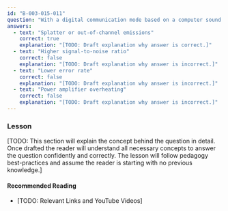 ```yaml
---
id: "B-003-015-011"
question: "With a digital communication mode based on a computer sound card, what is the result of feeding excessive audio into the transmitter?"
answers:
  - text: "Splatter or out-of-channel emissions"
    correct: true
    explanation: "[TODO: Draft explanation why answer is correct.]"
  - text: "Higher signal-to-noise ratio"
    correct: false
    explanation: "[TODO: Draft explanation why answer is incorrect.]"
  - text: "Lower error rate"
    correct: false
    explanation: "[TODO: Draft explanation why answer is incorrect.]"
  - text: "Power amplifier overheating"
    correct: false
    explanation: "[TODO: Draft explanation why answer is incorrect.]"
---
```


### Lesson

[TODO: This section will explain the concept behind the question in detail. Once drafted the reader will understand all necessary concepts to answer the question confidently and correctly. The lesson will follow pedagogy best-practices and assume the reader is starting with no previous knowledge.]

#### Recommended Reading

- [TODO: Relevant Links and YouTube Videos]
